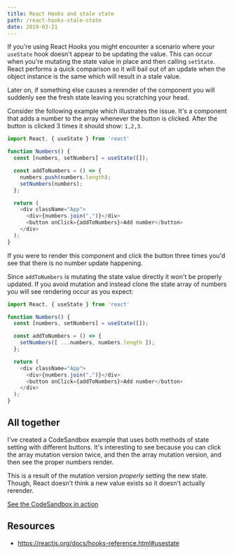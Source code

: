 ```yaml
---
title: React Hooks and stale state
path: /react-hooks-stale-state
date: 2019-03-21
---
```


If you're using React Hooks you might encounter a scenario where your
`useState` hook doesn't appear to be updating the value. This can occur
when you're mutating the state value in place and then calling `setState`.
React performs a quick comparison so it will bail out of an update when
the object instance is the same which will result in a stale value.

Later on, if something else causes a rerender of the component you will
suddenly see the fresh state leaving you scratching your head.

Consider the following example which illustrates the issue. It's a component
that adds a number to the array whenever the button is clicked. After
the button is clicked 3 times it should show: `1,2,3`.

```js
import React, { useState } from 'react'

function Numbers() {
  const [numbers, setNumbers] = useState([]);

  const addToNumbers = () => {
    numbers.push(numbers.length);
    setNumbers(numbers);
  };

  return (
    <div className="App">
      <div>{numbers.join(",")}</div>
      <button onClick={addToNumbers}>Add number</button>
    </div>
  );
}
```

If you were to render this component and click the button three times
you'd see that there is no number update happening.

Since `addToNumbers` is mutating the state value directly it won't
be properly updated. If you avoid mutation and instead clone the
state array of numbers you will see rendering occur as you expect:

```js
import React, { useState } from 'react'

function Numbers() {
  const [numbers, setNumbers] = useState([]);

  const addToNumbers = () => {
    setNumbers([ ...numbers, numbers.length ]);
  };

  return (
    <div className="App">
      <div>{numbers.join(",")}</div>
      <button onClick={addToNumbers}>Add number</button>
    </div>
  );
}
```

## All together

I've created a CodeSandbox example that uses both methods of state
setting with different buttons. It's interesting to see because
you can click the array mutation version twice, and then the array
mutation version, and then see the proper numbers render.

This is a result of the mutation version _properly_ setting the new
state. Though, React doesn't think a new value exists so it doesn't
actually rerender.

[See the CodeSandbox in action](https://codesandbox.io/s/9jr5nx234p)

## Resources

- https://reactjs.org/docs/hooks-reference.html#usestate
